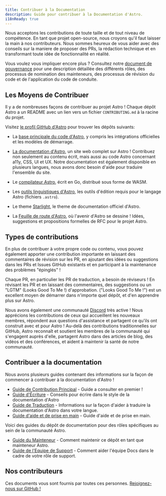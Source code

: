 ```yaml
---
title: Contribuer à la Documentation
description: Guide pour contribuer à la Documentation d'Astro.
i18nReady: true
---
```



Nous acceptons les contributions de toute taille et de tout niveau de compétence. En tant que projet open-source, nous croyons qu'il faut laisser la main à nos contributeurs. Nous sommes heureux de vous aider avec des conseils sur la maniere de proposer des PRs, la rédaction technique et en transformant toute idée de fonctionnalité en réalité. 

Vous voulez vous impliquer encore plus ? Consultez notre [document de gouvernance](https://github.com/withastro/.github/blob/main/GOVERNANCE.md) pour une description détaillée des différents rôles, des processus de nomination des mainteneurs, des processus de révision du code et de l'application du code de conduite.

## Les Moyens de Contribuer

Il y a de nombreuses façons de contribuer au projet Astro ! Chaque dépôt Astro a un README avec un lien vers un fichier `CONTRIBUTING.md` à la racine du projet.

Visitez [le profil GitHub d'Astro](https://github.com/withastro) pour trouver les dépôts suivants:

- La [base principale du code d'Astro](https://github.com/withastro/astro), y compris les intégrations officielles et les modèles de démarrage.

- [La documentation d'Astro](https://github.com/withastro/docs), un site web complet sur Astro ! Contribuez non seulement au contenu écrit, mais aussi au code Astro concernant a11y, CSS, UI et UX. Notre documentation est également disponible en plusieurs langues, nous avons donc besoin d'aide pour traduire l'ensemble du site.

- Le [compilateur Astro](https://github.com/withastro/compiler), écrit en Go, distribué sous forme de WASM.

- Les [outils linguistiques d'Astro](https://github.com/withastro/language-tools), les outils d'édition requis pour le langage Astro (fichiers `.astro`).

- Le theme [Starlight](https://github.com/withastro/starlight), le theme de documentation officiel d'Astro.

- La [Feuille de route d'Astro](https://github.com/withastro/roadmap), où l'avenir d'Astro se dessine ! Idées, suggestions et propositions formelles de RFC pour le projet Astro.


## Types de contributions

En plus de contribuer à votre propre code ou contenu, vous pouvez également apporter une contribution importante en laissant des commentaires de révision sur les PR, en ajoutant des idées ou suggestions dans les PRs et Issues GitHub existants et en participant à la maintenance des problèmes "épinglés" ! 

Chaque PR, en particulier les PR de traduction, a besoin de réviseurs ! En révisant les PR et en laissant des commentaires, des suggestions ou un "LGTM" (Looks Good To Me !) d'approbation. ("Looks Good To Me !") est un excellent moyen de démarrer dans n'importe quel dépôt, et d'en apprendre plus sur Astro.

Nous avons également une communauté [Discord](https://astro.build/chat) très active ! Nous apprécions les contributions de ceux qui accueillent les nouveaux membres, répondent aux questions d'assistance et partagent ce qu'ils ont construit avec et pour Astro ! Au-delà des contributions traditionnelles sur GitHub, Astro reconnaît et soutient les membres de la communauté qui s'engagent auprès d'elle, partagent Astro dans des articles de blog, des vidéos et des conférences, et aident à maintenir la santé de notre communauté.


## Contribuer a la documentation

Nous avons plusieurs guides contenant des informations sur la façon de commencer à contribuer à la documentation d'Astro !

- [Guide de Contribution Principal](https://github.com/withastro/docs/blob/main/CONTRIBUTING.md) - Guide a consulter en premier !
- [Guide d'Écriture](https://github.com/withastro/docs/blob/main/contributor-guides/writing-and-style-guide.md) - Conseils pour écrire dans le style de la documentation d'Astro
- [Guide de Traduction](https://github.com/withastro/docs/blob/main/contributor-guides/translating-astro-docs.md) - Informations sur la façon d'aider à traduire la documentation d'Astro dans votre langue.
- [Guide d'aide et de prise en main](https://github.com/withastro/docs/blob/main/contributor-guides/submitting-a-recipe.md) - Guide d'aide et de prise en main.

Voici des guides du dépôt de documentation pour des rôles spécifiques au sein de la communauté Astro.
- [Guide du Mainteneur](https://github.com/withastro/docs/blob/main/contributor-guides/astro-maintainers-guide-to-docs.md) - Comment maintenir ce dépôt en tant que mainteneur Astro.
- [Guide de l'Equipe de Support](https://github.com/withastro/docs/blob/main/contributor-guides/support-squad-guide-to-docs.md) - Comment aider l'équipe Docs dans le cadre de votre rôle de support.


## Nos contributeurs

Ces documents vous sont fournis par toutes ces personnes. [Rejoignez-nous sur GitHub !](https://github.com/withastro/docs)

<ContributorList githubRepo="withastro/docs" />
